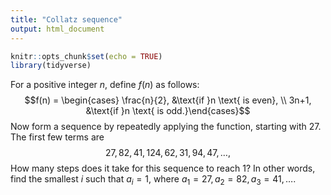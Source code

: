 ```yaml
---
title: "Collatz sequence"
output: html_document
---
```


```r
knitr::opts_chunk$set(echo = TRUE)
library(tidyverse)
```

For a positive integer $n$, define $f(n)$ as follows:
$$f(n) = \begin{cases} \frac{n}{2}, &\text{if }n \text{ is even}, \\
3n+1, &\text{if }n \text{ is odd.}\end{cases}$$
Now form a sequence by repeatedly applying the function, starting with $27$. The first few terms are
$$27, 82, 41, 124, 62, 31, 94, 47, \ldots,$$
How many steps does it take for this sequence to reach $1$? In other words, find the smallest $i$ such that $a_i = 1$, where $a_1 = 27, a_2 = 82, a_3 = 41, \ldots.$ 